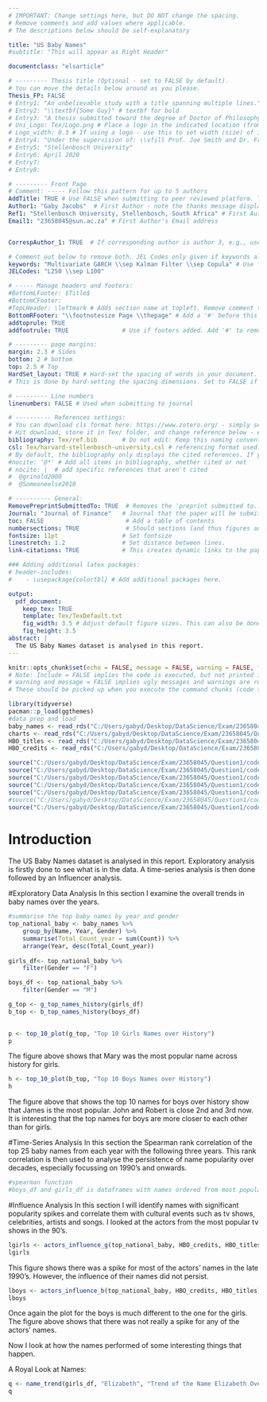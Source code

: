 ```yaml
---
# IMPORTANT: Change settings here, but DO NOT change the spacing.
# Remove comments and add values where applicable.
# The descriptions below should be self-explanatory

title: "US Baby Names"
#subtitle: "This will appear as Right Header"

documentclass: "elsarticle"

# --------- Thesis title (Optional - set to FALSE by default).
# You can move the details below around as you please.
Thesis_FP: FALSE
# Entry1: "An unbelievable study with a title spanning multiple lines."
# Entry2: "\\textbf{Some Guy}" # textbf for bold
# Entry3: "A thesis submitted toward the degree of Doctor of Philosophy"
# Uni_Logo: Tex/Logo.png # Place a logo in the indicated location (from your root, e.g. defaults to ~/Tex/Logo.png) and uncomment this line. Leave uncommented for no image
# Logo_width: 0.3 # If using a logo - use this to set width (size) of image
# Entry4: "Under the supervision of: \\vfill Prof. Joe Smith and Dr. Frank Smith"
# Entry5: "Stellenbosch University"
# Entry6: April 2020
# Entry7:
# Entry8:

# --------- Front Page
# Comment: ----- Follow this pattern for up to 5 authors
AddTitle: TRUE # Use FALSE when submitting to peer reviewed platform. This will remove author names.
Author1: "Gaby Jacobs"  # First Author - note the thanks message displayed as an italic footnote of first page.
Ref1: "Stellenbosch University, Stellenbosch, South Africa" # First Author's Affiliation
Email1: "23658045@sun.ac.za" # First Author's Email address


CorrespAuthor_1: TRUE  # If corresponding author is author 3, e.g., use CorrespAuthor_3: TRUE

# Comment out below to remove both. JEL Codes only given if keywords also given.
keywords: "Multivariate GARCH \\sep Kalman Filter \\sep Copula" # Use \\sep to separate
JELCodes: "L250 \\sep L100"

# ----- Manage headers and footers:
#BottomLFooter: $Title$
#BottomCFooter:
#TopLHeader: \leftmark # Adds section name at topleft. Remove comment to add it.
BottomRFooter: "\\footnotesize Page \\thepage" # Add a '#' before this line to remove footer.
addtoprule: TRUE
addfootrule: TRUE               # Use if footers added. Add '#' to remove line.

# --------- page margins:
margin: 2.3 # Sides
bottom: 2 # bottom
top: 2.5 # Top
HardSet_layout: TRUE # Hard-set the spacing of words in your document. This will stop LaTeX squashing text to fit on pages, e.g.
# This is done by hard-setting the spacing dimensions. Set to FALSE if you want LaTeX to optimize this for your paper.

# --------- Line numbers
linenumbers: FALSE # Used when submitting to journal

# ---------- References settings:
# You can download cls format here: https://www.zotero.org/ - simply search for your institution. You can also edit and save cls formats here: https://editor.citationstyles.org/about/
# Hit download, store it in Tex/ folder, and change reference below - easy.
bibliography: Tex/ref.bib       # Do not edit: Keep this naming convention and location.
csl: Tex/harvard-stellenbosch-university.csl # referencing format used.
# By default, the bibliography only displays the cited references. If you want to change this, you can comment out one of the following:
#nocite: '@*' # Add all items in bibliography, whether cited or not
# nocite: |  # add specific references that aren't cited
#  @grinold2000
#  @Someoneelse2010

# ---------- General:
RemovePreprintSubmittedTo: TRUE  # Removes the 'preprint submitted to...' at bottom of titlepage
Journal: "Journal of Finance"   # Journal that the paper will be submitting to, if RemovePreprintSubmittedTo is set to TRUE.
toc: FALSE                       # Add a table of contents
numbersections: TRUE             # Should sections (and thus figures and tables) be numbered?
fontsize: 11pt                  # Set fontsize
linestretch: 1.2                # Set distance between lines.
link-citations: TRUE            # This creates dynamic links to the papers in reference list.

### Adding additional latex packages:
# header-includes:
#    - \usepackage{colortbl} # Add additional packages here.

output:
  pdf_document:
    keep_tex: TRUE
    template: Tex/TexDefault.txt
    fig_width: 3.5 # Adjust default figure sizes. This can also be done in the chunks of the text.
    fig_height: 3.5
abstract: |
  The US Baby Names dataset is analysed in this report. 
---
```


<!-- First: Set your default preferences for chunk options: -->

<!-- If you want a chunk's code to be printed, set echo = TRUE. message = FALSE stops R printing ugly package loading details in your final paper too. I also suggest setting warning = FALSE and checking for warnings in R, else you might find ugly warnings in your paper. -->

```r
knitr::opts_chunk$set(echo = FALSE, message = FALSE, warning = FALSE, fig.width = 6, fig.height = 5, fig.pos="H", fig.pos = 'H')
# Note: Include = FALSE implies the code is executed, but not printed in your pdf.
# warning and message = FALSE implies ugly messages and warnings are removed from your pdf.
# These should be picked up when you execute the command chunks (code sections below) in your rmd, not printed in your paper!

library(tidyverse)
pacman::p_load(ggthemes)
#data prep and load
baby_names <- read_rds("C:/Users/gabyd/Desktop/DataScience/Exam/23658045/Question1/data/US_Baby_names/Baby_Names_By_US_State.rds")
charts <- read_rds("C:/Users/gabyd/Desktop/DataScience/Exam/23658045/Question1/data/US_Baby_names/charts.rds")
HBO_titles <- read_rds("C:/Users/gabyd/Desktop/DataScience/Exam/23658045/Question1/data/US_Baby_names/HBO_titles.rds")
HBO_credits <- read_rds("C:/Users/gabyd/Desktop/DataScience/Exam/23658045/Question1/data/US_Baby_names/HBO_credits.rds")

source("C:/Users/gabyd/Desktop/DataScience/Exam/23658045/Question1/code/actors_influence_b.R")
source("C:/Users/gabyd/Desktop/DataScience/Exam/23658045/Question1/code/actors_influence_g.R")
source("C:/Users/gabyd/Desktop/DataScience/Exam/23658045/Question1/code/b_top_names_history.R")
source("C:/Users/gabyd/Desktop/DataScience/Exam/23658045/Question1/code/g_top_names_history.R")
source("C:/Users/gabyd/Desktop/DataScience/Exam/23658045/Question1/code/name_trend.R")
#source("C:/Users/gabyd/Desktop/DataScience/Exam/23658045/Question1/code/spearman.R")
source("C:/Users/gabyd/Desktop/DataScience/Exam/23658045/Question1/code/top_10_plot.R")

```


<!-- ############################## -->
<!-- # Start Writing here: -->
<!-- ############################## -->

# Introduction \label{Introduction}
The US Baby Names dataset is analysed in this report. Exploratory analysis is firstly done to see what is in the data. A time-series analysis is then done followed by an Influencer analysis. 

#Exploratory Data Analysis
In this section I examine the overall trends in baby names over the years. 
```r
#summarise the top baby names by year and gender
top_national_baby <- baby_names %>% 
    group_by(Name, Year, Gender) %>% 
    summarise(Total_Count_year = sum(Count)) %>% 
    arrange(Year, desc(Total_Count_year)) 
 
girls_df<- top_national_baby %>% 
    filter(Gender == "F")

boys_df <- top_national_baby %>% 
    filter(Gender == "M")

g_top <- g_top_names_history(girls_df)
b_top <- b_top_names_history(boys_df)
 

```


```r
p <- top_10_plot(g_top, "Top 10 Girls Names over History")
p
```
The figure above shows that Mary was the most popular name across history for girls. 

```r
h <- top_10_plot(b_top, "Top 10 Boys Names over History")   
h
```
The figure above that shows the top 10 names for boys over history show that James is the most popular. John and Robert is close 2nd and 3rd now. It is interesting that the top names for boys are more closer to each other than for girls. 

#Time-Series Analysis
In this section the Spearman rank correlation of the top 25 baby names from each year with the following three years. This rank correlation is then used to analyse the persistence of name popularity over decades, especially focussing on 1990's and onwards. 


```r
#spearman function
#boys_df and girls_df is dataframes with names ordered from most popular to least per year

```

\newpage

#Influence Analysis
In this section I will identify names with significant popularity spikes and correlate them with cultural events such as tv shows, celebrities, artists and songs. 
I looked at the actors from the most popular tv shows in the 90's.

```r
lgirls <- actors_influence_g(top_national_baby, HBO_credits, HBO_titles)
lgirls
```
This figure shows there was a spike for most of the actors' names in the late 1990's. However, the influence of their names did not persist. 

```r

lboys <- actors_influence_b(top_national_baby, HBO_credits, HBO_titles)
lboys

```
Once again the plot for the boys is much different to the one for the girls. The figure above shows that there was not really a spike for any of the actors' names. 

Now I look at how the names performed of some interesting things that happen. 

A Royal Look at Names:

```r
q <- name_trend(girls_df, "Elizabeth", "Trend of the Name Elizabeth Over the Years")  
q
```





